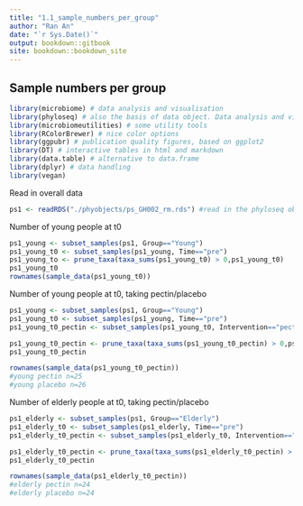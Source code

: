 ---
title: "1.1_sample_numbers_per_group"
author: "Ran An"
date: "`r Sys.Date()`"
output: bookdown::gitbook
site: bookdown::bookdown_site
---

## Sample numbers per group
```{r, warning=FALSE, message=FALSE,echo=FALSE}
library(microbiome) # data analysis and visualisation
library(phyloseq) # also the basis of data object. Data analysis and visualisation
library(microbiomeutilities) # some utility tools 
library(RColorBrewer) # nice color options
library(ggpubr) # publication quality figures, based on ggplot2
library(DT) # interactive tables in html and markdown
library(data.table) # alternative to data.frame
library(dplyr) # data handling  
library(vegan)
```

Read in overall data
```{r}
ps1 <- readRDS("./phyobjects/ps_GH002_rm.rds") #read in the phyloseq object without mocks
```

Number of young people at t0
```{r}
ps1_young <- subset_samples(ps1, Group=="Young")
ps1_young_t0 <- subset_samples(ps1_young, Time=="pre")
ps1_young_to <- prune_taxa(taxa_sums(ps1_young_t0) > 0,ps1_young_t0)
ps1_young_t0
rownames(sample_data(ps1_young_t0))
```

Number of young people at t0, taking pectin/placebo
```{r}
ps1_young <- subset_samples(ps1, Group=="Young")
ps1_young_t0 <- subset_samples(ps1_young, Time=="pre")
ps1_young_t0_pectin <- subset_samples(ps1_young_t0, Intervention=="pectin")

ps1_young_t0_pectin <- prune_taxa(taxa_sums(ps1_young_t0_pectin) > 0,ps1_young_t0_pectin)
ps1_young_t0_pectin

rownames(sample_data(ps1_young_t0_pectin))
#young pectin n=25
#young placebo n=26
```

Number of elderly people at t0, taking pectin/placebo
```{r}
ps1_elderly <- subset_samples(ps1, Group=="Elderly")
ps1_elderly_t0 <- subset_samples(ps1_elderly, Time=="pre")
ps1_elderly_t0_pectin <- subset_samples(ps1_elderly_t0, Intervention=="pectin")

ps1_elderly_t0_pectin <- prune_taxa(taxa_sums(ps1_elderly_t0_pectin) > 0,ps1_elderly_t0_pectin)
ps1_elderly_t0_pectin

rownames(sample_data(ps1_elderly_t0_pectin))
#elderly pectin n=24
#elderly placebo n=24
```
